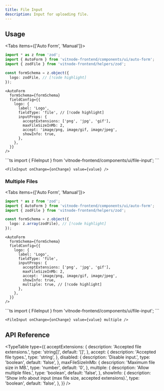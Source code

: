 ```yaml
---
title: File Input
description: Input for uploading file.
---
```


## Usage


<Tabs items={['Auto Form', 'Manual']}>
  <Tab value="Auto Form">
```ts
import * as z from 'zod';
import { AutoForm } from 'vitnode-frontend/components/ui/auto-form';
import { zodFile } from 'vitnode-frontend/helpers/zod';
```

```ts
const formSchema = z.object({
  logo: zodFile, // [!code highlight]
});
```

```tsx
<AutoForm
  formSchema={formSchema}
  fieldConfig={{
    logo: {
      label: 'Logo',
      fieldType: 'file', // [!code highlight]
      inputProps: {
        acceptExtensions: ['png', 'jpg', 'gif'],
        maxFileSizeInMb: 2,
        accept: 'image/png, image/gif, image/jpeg',
        showInfo: true,
      },
    },
  }}
/>
```

  </Tab>

  <Tab value="Manual">
```ts
import { FileInput } from 'vitnode-frontend/components/ui/file-input';
```

```tsx
<FileInput onChange={onChange} value={value} />
```

  </Tab>
</Tabs>

### Multiple Files

<Tabs items={['Auto Form', 'Manual']}>
  <Tab value="Auto Form">
```ts
import * as z from 'zod';
import { AutoForm } from 'vitnode-frontend/components/ui/auto-form';
import { zodFile } from 'vitnode-frontend/helpers/zod';
```

```ts
const formSchema = z.object({
  logo: z.array(zodFile), // [!code highlight]
});
```

```tsx
<AutoForm
  formSchema={formSchema}
  fieldConfig={{
    logo: {
      label: 'Logo',
      fieldType: 'file',
      inputProps: {
        acceptExtensions: ['png', 'jpg', 'gif'],
        maxFileSizeInMb: 2,
        accept: 'image/png, image/gif, image/jpeg',
        showInfo: true,
        multiple: true, // [!code highlight]
      },
    },
  }}
/>
```

  </Tab>

  <Tab value="Manual">
```ts
import { FileInput } from 'vitnode-frontend/components/ui/file-input';
```

```tsx
<FileInput onChange={onChange} value={value} multiple />
```

  </Tab>
</Tabs>

## API Reference


<TypeTable
  type={{
    acceptExtensions: {
      description: 'Accepted file extensions.',
      type: 'string[]',
      default: '[]',
    },
    accept: {
      description: 'Accepted file types.',
      type: 'string',
    },
    disabled: {
      description: 'Disable input.',
      type: 'boolean',
      default: 'false',
    },
    maxFileSizeInMb: {
      description: 'Maximum file size in MB.',
      type: 'number',
      default: '0',
    },
    multiple: {
      description: 'Allow multiple files.',
      type: 'boolean',
      default: 'false',
    },
    showInfo: {
      description:
        'Show info about input (max file size, accepted extensions).',
      type: 'boolean',
      default: 'false',
    },
  }}
/>
